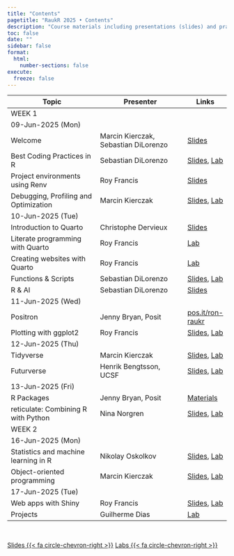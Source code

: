```yaml
---
title: "Contents"
pagetitle: "RaukR 2025 • Contents"
description: "Course materials including presentations (slides) and practical exercises (labs)"
toc: false
date: ""
sidebar: false
format:
  html:
    number-sections: false
execute:
  freeze: false
---
```


:::{.contents-table .column-body-outset}

|Topic                                  |Presenter                              |Links|
|---------------------------------------|---------------------------------------|-----|
|[WEEK 1]{.badge .badge-primary}                                          |||
|[09-Jun-2025 (Mon)]{.badge .badge-secondary}                               |||
|Welcome                                |Marcin Kierczak, Sebastian DiLorenzo   |[Slides](slides/welcome/index.html)|
|Best Coding Practices in R             |Sebastian DiLorenzo           |[Slides](slides/coding/index.html), [Lab](labs/coding/index.html)|
|Project environments using Renv        |Roy Francis                   |[Slides](slides/r-env/index.html)|
|Debugging, Profiling and Optimization  |Marcin Kierczak               |[Slides](slides/debugging/index.html), [Lab](labs/debugging/index.html)|
|[10-Jun-2025 (Tue)]{.badge .badge-secondary}                          |||
|Introduction to Quarto                 |Christophe Dervieux           |[Slides](https://cderv.github.io/raukr-2025-quarto/)|
|Literate programming with Quarto       |Roy Francis                   |[Lab](labs/quarto/index.html)|
|Creating websites with Quarto          |Roy Francis                   |[Lab](labs/quarto-site/index.html)|
|Functions & Scripts                    |Sebastian DiLorenzo           |[Slides](slides/scripting/index.html), [Lab](labs/scripting/index.html)|
|R & AI                                 |Sebastian DiLorenzo           |[Slides](slides/ai/index.html)|
|[11-Jun-2025 (Wed)]{.badge .badge-secondary}                               |||
|Positron                               |Jenny Bryan, Posit            |[pos.it/ron-raukr](https://pos.it/ron-raukr)|
|Plotting with ggplot2                  |Roy Francis                            |[Slides](slides/ggplot/index.html), [Lab](labs/ggplot/index.html)|
|[12-Jun-2025 (Thu)]{.badge .badge-secondary}                               |||
|Tidyverse                              |Marcin Kierczak               |[Slides](slides/tidyverse/index.html), [Lab](labs/tidyverse/index.html)|
|Futurverse                             |Henrik Bengtsson, UCSF                 |[Slides](https://henrikbengtsson.github.io/raukr2025-futureverse-talk/#/), [Lab](https://henrikbengtsson.github.io/raukr2025-futureverse-lab/lab1.html)|
|[13-Jun-2025 (Fri)]{.badge .badge-secondary}                               |||
|R Packages                             |Jenny Bryan, Posit                     |[Materials](https://github.com/jennybc/2025_raukr-pkg-dev)|
|reticulate: Combining R with Python    |Nina Norgren                           |[Slides](slides/reticulate/index.html), [Lab](labs/reticulate/index.html)|
|[WEEK 2]{.badge .badge-primary}                                          |||
|[16-Jun-2025 (Mon)]{.badge .badge-secondary}                               |||
|Statistics and machine learning in R   |Nikolay Oskolkov                       |[Slides](slides/ml/index.html), [Lab](labs/ml/index.html)|
|Object-oriented programming            |Marcin Kierczak                        |[Slides](slides/oop/index.html), [Lab](labs/oop/index.html)|
|[17-Jun-2025 (Tue)]{.badge .badge-secondary}                               |||
|Web apps with Shiny                    |Roy Francis                            |[Slides](slides/shiny/index.html), [Lab](labs/shiny/index.html)|
|Projects                               |Guilherme Dias                         |[Lab](labs/projects/index.html)|
:::

<br>

[[Slides {{< fa circle-chevron-right >}}]{.btn .btn-sm .btn-primary}](slides/index.html) [[Labs {{< fa circle-chevron-right >}}]{.btn .btn-sm .btn-primary}](labs/index.html) 
